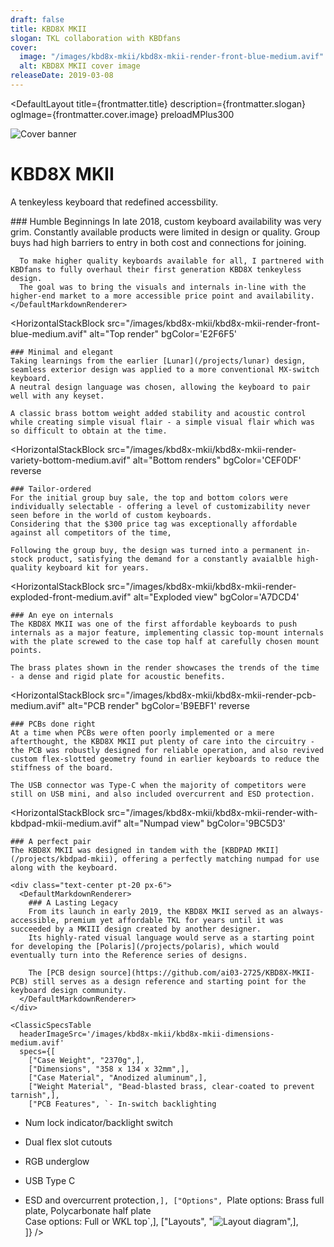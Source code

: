 ```yaml
---
draft: false
title: KBD8X MKII
slogan: TKL collaboration with KBDfans
cover:
  image: "/images/kbd8x-mkii/kbd8x-mkii-render-front-blue-medium.avif"
  alt: KBD8X MKII cover image
releaseDate: 2019-03-08
---
```


<DefaultLayout 
  title={frontmatter.title} 
  description={frontmatter.slogan}
  ogImage={frontmatter.cover.image}
  preloadMPlus300
>

  <div class="w-full h-[350px] overflow-hidden">
    <img src="/images/kbd8x-mkii/kbd8x-mkii-render-variety-medium.avif" alt="Cover banner" class="object-cover w-full h-full" />
  </div>

  <div class="text-center pt-20 pb-24 px-6">
    <h1 class="!font-['M_PLUS_Rounded_1c'] font-[300] !text-[42px] !md:text-[52px] lg:!text-[60px]">KBD8X MKII</h1>
    <p>A tenkeyless keyboard that redefined accessbility.</p>
  </div>

  <div class="bg-zinc-800 text-center py-28 px-6">
    <DefaultMarkdownRenderer invert>
      ### Humble Beginnings
      In late 2018, custom keyboard availability was very grim.  
      Constantly available products were limited in design or quality.  
      Group buys had high barriers to entry in both cost and connections for joining.  
        
      To make higher quality keyboards available for all, I partnered with KBDfans to fully overhaul their first generation KBD8X tenkeyless design.  
      The goal was to bring the visuals and internals in-line with the higher-end market to a more accessible price point and availability.
    </DefaultMarkdownRenderer>
  </div>

  <HorizontalStackBlock
    src="/images/kbd8x-mkii/kbd8x-mkii-render-front-blue-medium.avif" 
    alt="Top render"
    bgColor='E2F6F5'
  >
    ### Minimal and elegant
    Taking learnings from the earlier [Lunar](/projects/lunar) design, seamless exterior design was applied to a more conventional MX-switch keyboard.  
    A neutral design language was chosen, allowing the keyboard to pair well with any keyset.  

    A classic brass bottom weight added stability and acoustic control while creating simple visual flair - a simple visual flair which was so difficult to obtain at the time. 
  </HorizontalStackBlock>

  <HorizontalStackBlock
    src="/images/kbd8x-mkii/kbd8x-mkii-render-variety-bottom-medium.avif"
    alt="Bottom renders"
    bgColor='CEF0DF'
    reverse
  >
    ### Tailor-ordered
    For the initial group buy sale, the top and bottom colors were individually selectable - offering a level of customizability never seen before in the world of custom keyboards.  
    Considering that the $300 price tag was exceptionally affordable against all competitors of the time, 

    Following the group buy, the design was turned into a permanent in-stock product, satisfying the demand for a constantly avaialble high-quality keyboard kit for years.
  </HorizontalStackBlock>

  <HorizontalStackBlock
    src="/images/kbd8x-mkii/kbd8x-mkii-render-exploded-front-medium.avif" 
    alt="Exploded view"
    bgColor='A7DCD4'
  >
    ### An eye on internals
    The KBD8X MKII was one of the first affordable keyboards to push internals as a major feature, implementing classic top-mount internals with the plate screwed to the case top half at carefully chosen mount points.  
    
    The brass plates shown in the render showcases the trends of the time - a dense and rigid plate for acoustic benefits.
  </HorizontalStackBlock>

  <HorizontalStackBlock
    src="/images/kbd8x-mkii/kbd8x-mkii-render-pcb-medium.avif"
    alt="PCB render"
    bgColor='B9EBF1'
    reverse
  >
    ### PCBs done right
    At a time when PCBs were often poorly implemented or a mere afterthought, the KBD8X MKII put plenty of care into the circuitry - the PCB was robustly designed for reliable operation, and also revived custom flex-slotted geometry found in earlier keyboards to reduce the stiffness of the board.

    The USB connector was Type-C when the majority of competitors were still on USB mini, and also included overcurrent and ESD protection.  
  </HorizontalStackBlock>

  <HorizontalStackBlock
    src="/images/kbd8x-mkii/kbd8x-mkii-render-with-kbdpad-mkii-medium.avif" 
    alt="Numpad view"
    bgColor='9BC5D3'
  >
    ### A perfect pair
    The KBD8X MKII was designed in tandem with the [KBDPAD MKII](/projects/kbdpad-mkii), offering a perfectly matching numpad for use along with the keyboard.  

  </HorizontalStackBlock>

  <div class="container mx-auto">

    <div class="text-center pt-20 px-6">
      <DefaultMarkdownRenderer>
        ### A Lasting Legacy
        From its launch in early 2019, the KBD8X MKII served as an always-accessible, premium yet affordable TKL for years until it was succeeded by a MKIII design created by another designer.  
        Its highly-rated visual language would serve as a starting point for developing the [Polaris](/projects/polaris), which would eventually turn into the Reference series of designs.  

        The [PCB design source](https://github.com/ai03-2725/KBD8X-MKII-PCB) still serves as a design reference and starting point for the keyboard design community.
      </DefaultMarkdownRenderer>
    </div>

    <ClassicSpecsTable 
      headerImageSrc='/images/kbd8x-mkii/kbd8x-mkii-dimensions-medium.avif' 
      specs={[
        ["Case Weight", "2370g",],
        ["Dimensions", "358 x 134 x 32mm",],
        ["Case Material", "Anodized aluminum",],
        ["Weight Material", "Bead-blasted brass, clear-coated to prevent tarnish",],
        ["PCB Features", `- In-switch backlighting
- Num lock indicator/backlight switch
- Dual flex slot cutouts
- RGB underglow
- USB Type C
- ESD and overcurrent protection`,],
        ["Options", `Plate options: Brass full plate, Polycarbonate half plate  
Case options: Full or WKL top`,],
        ["Layouts", "![Layout diagram](/images/kbd8x-mkii/kbd8x-mkii-layouts-diagram-medium.avif)",],        
    ]} />

    <ClassicResourcesTable project='kbd8x-mkii' />
  </div>
  
</DefaultLayout>